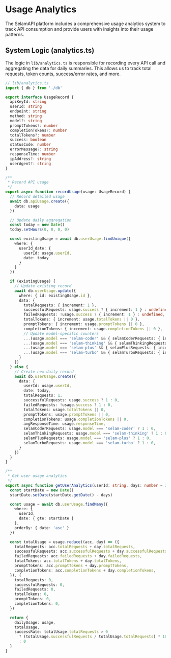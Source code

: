 # Usage Analytics

The SelamAPI platform includes a comprehensive usage analytics system to track API consumption and provide users with insights into their usage patterns.

## System Logic (analytics.ts)

The logic in `lib/analytics.ts` is responsible for recording every API call and aggregating the data for daily summaries. This allows us to track total requests, token counts, success/error rates, and more.

```typescript copy
// lib/analytics.ts
import { db } from './db'

export interface UsageRecord {
  apiKeyId: string
  userId: string
  endpoint: string
  method: string
  model?: string
  promptTokens?: number
  completionTokens?: number
  totalTokens?: number
  success: boolean
  statusCode: number
  errorMessage?: string
  responseTime: number
  ipAddress?: string
  userAgent?: string
}

/**
 * Record API usage
 */
export async function recordUsage(usage: UsageRecord) {
  // Record detailed usage
  await db.apiUsage.create({
    data: usage
  })

  // Update daily aggregation
  const today = new Date()
  today.setHours(0, 0, 0, 0)

  const existingUsage = await db.userUsage.findUnique({
    where: {
      userId_date: {
        userId: usage.userId,
        date: today
      }
    }
  })

  if (existingUsage) {
    // Update existing record
    await db.userUsage.update({
      where: { id: existingUsage.id },
      data: {
        totalRequests: { increment: 1 },
        successfulRequests: usage.success ? { increment: 1 } : undefined,
        failedRequests: !usage.success ? { increment: 1 } : undefined,
        totalTokens: { increment: usage.totalTokens || 0 },
        promptTokens: { increment: usage.promptTokens || 0 },
        completionTokens: { increment: usage.completionTokens || 0 },
        // Update model-specific counters
        ...(usage.model === 'selam-coder' && { selamCoderRequests: { increment: 1 } }),
        ...(usage.model === 'selam-thinking' && { selamThinkingRequests: { increment: 1 } }),
        ...(usage.model === 'selam-plus' && { selamPlusRequests: { increment: 1 } }),
        ...(usage.model === 'selam-turbo' && { selamTurboRequests: { increment: 1 } }),
      }
    })
  } else {
    // Create new daily record
    await db.userUsage.create({
      data: {
        userId: usage.userId,
        date: today,
        totalRequests: 1,
        successfulRequests: usage.success ? 1 : 0,
        failedRequests: !usage.success ? 1 : 0,
        totalTokens: usage.totalTokens || 0,
        promptTokens: usage.promptTokens || 0,
        completionTokens: usage.completionTokens || 0,
        avgResponseTime: usage.responseTime,
        selamCoderRequests: usage.model === 'selam-coder' ? 1 : 0,
        selamThinkingRequests: usage.model === 'selam-thinking' ? 1 : 0,
        selamPlusRequests: usage.model === 'selam-plus' ? 1 : 0,
        selamTurboRequests: usage.model === 'selam-turbo' ? 1 : 0,
      }
    })
  }
}

/**
 * Get user usage analytics
 */
export async function getUserAnalytics(userId: string, days: number = 30) {
  const startDate = new Date()
  startDate.setDate(startDate.getDate() - days)

  const usage = await db.userUsage.findMany({
    where: {
      userId,
      date: { gte: startDate }
    },
    orderBy: { date: 'asc' }
  })

  const totalUsage = usage.reduce((acc, day) => ({
    totalRequests: acc.totalRequests + day.totalRequests,
    successfulRequests: acc.successfulRequests + day.successfulRequests,
    failedRequests: acc.failedRequests + day.failedRequests,
    totalTokens: acc.totalTokens + day.totalTokens,
    promptTokens: acc.promptTokens + day.promptTokens,
    completionTokens: acc.completionTokens + day.completionTokens,
  }), {
    totalRequests: 0,
    successfulRequests: 0,
    failedRequests: 0,
    totalTokens: 0,
    promptTokens: 0,
    completionTokens: 0,
  })

  return {
    dailyUsage: usage,
    totalUsage,
    successRate: totalUsage.totalRequests > 0
      ? (totalUsage.successfulRequests / totalUsage.totalRequests) * 100
      : 0
  }
}
```
